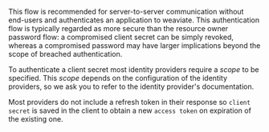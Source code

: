 This flow is recommended for server-to-server communication without end-users and authenticates an application to weaviate. This authentication flow is typically regarded as more secure than the resource owner password flow:  a compromised client secret can be simply revoked, whereas a compromised password may have larger implications beyond the scope of breached authentication.

To authenticate a client secret most identity providers require a *scope* to be specified. This *scope* depends on the configuration of the identity providers, so we ask you to refer to the identity provider's documentation.

Most providers do not include a refresh token in their response so `client secret` is saved in the client to obtain a new `access token` on expiration of the existing one.  